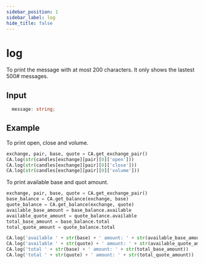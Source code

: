 ```yaml
---
sidebar_position: 1
sidebar_label: log
hide_title: false
---
```



# log

To print the message with at most 200 characters. It only shows the lastest 500# messages.


## Input

```typescript
  message: string;
```

## Example

To print open, close and volume.

```python
exchange, pair, base, quote = CA.get_exchange_pair()
CA.log(str(candles[exchange][pair][0]['open']))
CA.log(str(candles[exchange][pair][0]['close']))
CA.log(str(candles[exchange][pair][0]['volume']))
```

To print available base and quot amount.

```python
exchange, pair, base, quote = CA.get_exchange_pair()
base_balance = CA.get_balance(exchange, base)
quote_balance = CA.get_balance(exchange, quote)
available_base_amount = base_balance.available
available_quote_amount = quote_balance.available
total_base_amount = base_balance.total
total_quote_amount = quote_balance.total

CA.log('available ' + str(base) + ' amount: ' + str(available_base_amount))
CA.log('available ' + str(quote) + ' amount: ' + str(available_quote_amount))
CA.log('total ' + str(base) + ' amount: ' + str(total_base_amount))
CA.log('total ' + str(quote) + ' amount: ' + str(total_quote_amount))
```
